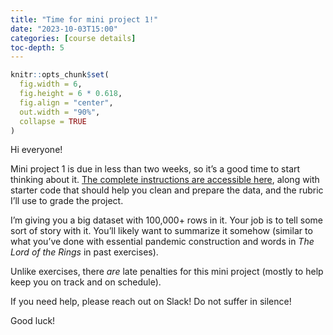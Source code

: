 ```yaml
---
title: "Time for mini project 1!"
date: "2023-10-03T15:00"
categories: [course details]
toc-depth: 5
---
```


```r
knitr::opts_chunk$set(
  fig.width = 6, 
  fig.height = 6 * 0.618, 
  fig.align = "center", 
  out.width = "90%",
  collapse = TRUE
)
```

Hi everyone!

Mini project 1 is due in less than two weeks, so it's a good time to start thinking about it. [The complete instructions are accessible here](/assignment/01-mini-project.qmd), along with starter code that should help you clean and prepare the data, and the rubric I'll use to grade the project.

I'm giving you a big dataset with 100,000+ rows in it. Your job is to tell some sort of story with it. You'll likely want to summarize it somehow (similar to what you've done with essential pandemic construction and words in *The Lord of the Rings* in past exercises).

Unlike exercises, there *are* late penalties for this mini project (mostly to help keep you on track and on schedule).

If you need help, please reach out on Slack! Do not suffer in silence!

Good luck!
